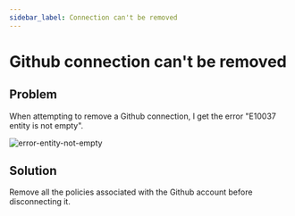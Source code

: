 ```yaml
---
sidebar_label: Connection can't be removed
---
```


# Github connection can't be removed

## Problem

When attempting to remove a Github connection, I get the error "E10037 entity is not empty".

![error-entity-not-empty](/troubleshooting/error-entity-not-empty.png)

## Solution

Remove all the policies associated with the Github account before disconnecting it.
